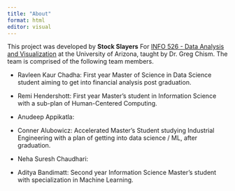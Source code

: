 ```yaml
---
title: "About"
format: html
editor: visual
---
```


This project was developed by **Stock Slayers** For [INFO 526 - Data Analysis and Visualization](https://datavizaz.org/) at the University of Arizona, taught by Dr. Greg Chism. The team is comprised of the following team members.

-   Ravleen Kaur Chadha: First year Master of Science in Data Science student aiming to get into financial analysis post graduation.

-   Remi Hendershott: First year Master's student in Information Science with a sub-plan of Human-Centered Computing.

-   Anudeep Appikatla:

-   Conner Alubowicz: Accelerated Master's Student studying Industrial Engineering with a plan of getting into data science / ML, after graduation.

-   Neha Suresh Chaudhari:

-   Aditya Bandimatt: Second year Information Science Master's student with specialization in Machine Learning.
